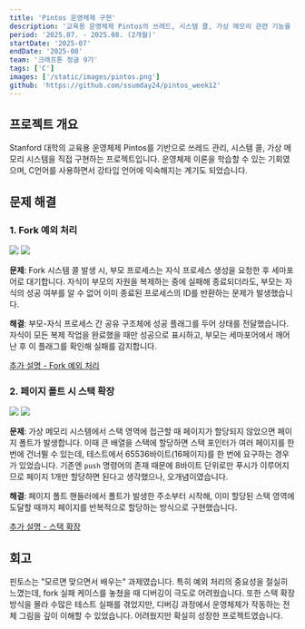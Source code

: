 ```yaml
---
title: 'Pintos 운영체제 구현'
description: '교육용 운영체제 Pintos의 쓰레드, 시스템 콜, 가상 메모리 관련 기능을 구현'
period: '2025.07. - 2025.08. (2개월)'
startDate: '2025-07'
endDate: '2025-08'
team: '크래프톤 정글 9기'
tags: ['C']
images: ['/static/images/pintos.png']
github: 'https://github.com/ssumday24/pintos_week12'
---
```


## 프로젝트 개요

Stanford 대학의 교육용 운영체제 Pintos를 기반으로 쓰레드 관리, 시스템 콜, 가상 메모리 시스템을 직접 구현하는 프로젝트입니다. 운영체제 이론을 학습할 수 있는 기회였으며, C언어를 사용하면서 강타입 언어에 익숙해지는 계기도 되었습니다.

## 문제 해결

### 1. Fork 예외 처리

<span className="grid grid-cols-1 gap-0 md:grid-cols-2 md:gap-1">
  <img className="!my-0" src="/static/images/pintos/pintos_1.png" />
  <img className="!my-0" src="/static/images/pintos/pintos_2.png" />
</span>

**문제**: Fork 시스템 콜 발생 시, 부모 프로세스는 자식 프로세스 생성을 요청한 후 세마포어로 대기합니다. 자식이 부모의 자원을 복제하는 중에 실패해 종료되더라도, 부모는 자식의 성공 여부를 알 수 없어 이미 종료된 프로세스의 ID를 반환하는 문제가 발생했습니다.

**해결**: 부모-자식 프로세스 간 공유 구조체에 성공 플래그를 두어 상태를 전달했습니다. 자식이 모든 복제 작업을 완료했을 때만 성공으로 표시하고, 부모는 세마포어에서 깨어난 후 이 플래그를 확인해 실패를 감지합니다.

<a href="https://velog.io/@strawberry-tree/0731-%EB%B0%9C%ED%91%9C-fork-%EC%8B%A4%ED%8C%A8-%EC%8B%9C-%EC%98%88%EC%99%B8-%EC%B2%98%EB%A6%AC%ED%95%98%EA%B8%B0">
  추가 설명 - Fork 예외 처리
</a>

### 2. 페이지 폴트 시 스택 확장

<span className="grid grid-cols-1 gap-0 md:grid-cols-2 md:gap-1">
  <img className="!my-0" src="/static/images/pintos/pintos_3.png" />
  <img className="!my-0" src="/static/images/pintos/pintos_4.png" />
</span>

**문제**: 가상 메모리 시스템에서 스택 영역에 접근할 때 페이지가 할당되지 않았으면 페이지 폴트가 발생합니다. 이때 큰 배열을 스택에 할당하면 스택 포인터가 여러 페이지를 한 번에 건너뛸 수 있는데, 테스트에서 65536바이트(16페이지)를 한 번에 요구하는 경우가 있었습니다. 기존엔 `push` 명령어의 존재 때문에 8바이트 단위로만 푸시가 이루어지므로 페이지 1개만 할당하면 된다고 생각했으나, 오개념이였습니다.

**해결**: 페이지 폴트 핸들러에서 폴트가 발생한 주소부터 시작해, 이미 할당된 스택 영역에 도달할 때까지 페이지를 반복적으로 할당하는 방식으로 구현했습니다.

<a href="https://velog.io/@strawberry-tree/0813-%EB%B0%9C%ED%91%9C-%EC%8A%A4%ED%83%9D%EC%97%90-%EA%B0%92%EC%9D%84-%ED%91%B8%EC%8B%9C%ED%95%98%EB%8A%94-%EB%B0%A9%EB%B2%95">
  추가 설명 - 스택 확장
</a>

## 회고

핀토스는 "모르면 맞으면서 배우는" 과제였습니다. 특히 예외 처리의 중요성을 절실히 느꼈는데, fork 실패 케이스를 놓쳤을 때 디버깅이 극도로 어려웠습니다. 또한 스택 확장 방식을 몰라 수많은 테스트 실패를 겪었지만, 디버깅 과정에서 운영체제가 작동하는 전체 그림을 깊이 이해할 수 있었습니다. 어려웠지만 확실히 성장한 프로젝트였습니다.
